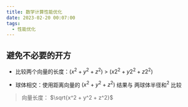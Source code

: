 ```yaml
---
title: 数学计算性能优化
date: 2023-02-20 00:07:00
tags:
  - 性能优化
---
```


## 避免不必要的开方

- 比较两个向量的长度：$(x^2 + y^2 + z^2)$ > $(x2^2 + y2^2 + z2^2)$

- 球体相交：使用距离向量的 $(x^2 + y^2 + z^2)$ 结果与 两球体半径和$^2$ 比较

> 向量长度： $\sqrt{x^2 + y^2 + z^2}$
